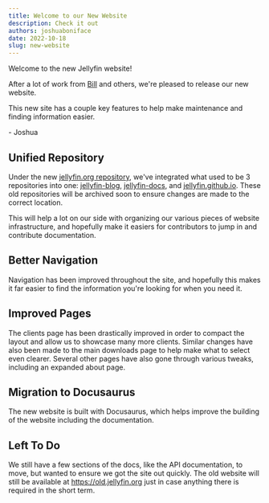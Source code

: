 ```yaml
---
title: Welcome to our New Website
description: Check it out
authors: joshuaboniface
date: 2022-10-18
slug: new-website
---
```


<!-- markdownlint-disable MD033 MD036 -->

Welcome to the new Jellyfin website!

After a lot of work from [Bill](https://github.com/thornbill) and others, we're pleased to release our new website.

This new site has a couple key features to help make maintenance and finding information easier.

\- Joshua

## Unified Repository

Under the new [jellyfin.org repository](https://github.com/jellyfin/jellyfin.org), we've integrated what used to be 3 repositories into one: [jellyfin-blog](https://github.com/jellyfin/jellyfin-blog), [jellyfin-docs](https://github.com/jellyfin/jellyfin-docs), and [jellyfin.github.io](https://github.com/jellyfin/jellyfin.github.io). These old repositories will be archived soon to ensure changes are made to the correct location.

This will help a lot on our side with organizing our various pieces of website infrastructure, and hopefully make it easiers for contributors to jump in and contribute documentation.

## Better Navigation

Navigation has been improved throughout the site, and hopefully this makes it far easier to find the information you're looking for when you need it.

## Improved Pages

The clients page has been drastically improved in order to compact the layout and allow us to showcase many more clients. Similar changes have also been made to the main downloads page to help make what to select even clearer. Several other pages have also gone through various tweaks, including an expanded about page.

## Migration to Docusaurus

The new website is built with Docusaurus, which helps improve the building of the website including the documentation.

## Left To Do

We still have a few sections of the docs, like the API documentation, to move, but wanted to ensure we got the site out quickly. The old website will still be available at https://old.jellyfin.org just in case anything there is required in the short term.
